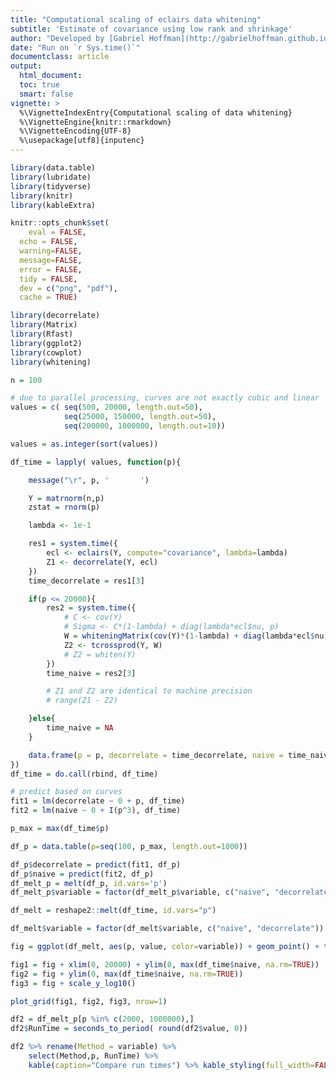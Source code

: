 ```yaml
---
title: "Computational scaling of eclairs data whitening"
subtitle: 'Estimate of covariance using low rank and shrinkage'
author: "Developed by [Gabriel Hoffman](http://gabrielhoffman.github.io/)"
date: "Run on `r Sys.time()`"
documentclass: article
output: 
  html_document:
  toc: true
  smart: false
vignette: >
  %\VignetteIndexEntry{Computational scaling of data whitening}
  %\VignetteEngine{knitr::rmarkdown}
  %\VignetteEncoding{UTF-8}
  %\usepackage[utf8]{inputenc}
---
```




<!--- 

cd /hpc/users/hoffmg01/build2/decorrelate/vignettes
ml git pandoc

R
system("git pull")

rmarkdown::render("computational_scaling.Rmd");

system('cp /hpc/users/hoffmg01/build2/decorrelate/vignettes/computational_scaling.html ~/www/software/decorrelate/')

https://hoffmg01.u.hpc.mssm.edu/software/decorrelate/computational_scaling.html

--->



```r
library(data.table)
library(lubridate)
library(tidyverse)
library(knitr)
library(kableExtra)

knitr::opts_chunk$set(
	eval = FALSE,
  echo = FALSE,
  warning=FALSE,
  message=FALSE,
  error = FALSE,
  tidy = FALSE,
  dev = c("png", "pdf"),
  cache = TRUE)
```


```r

library(decorrelate)
library(Matrix)
library(Rfast)
library(ggplot2)
library(cowplot)
library(whitening)

n = 100

# due to parallel processing, curves are not exactly cubic and linear
values = c(	seq(500, 20000, length.out=50), 
			seq(25000, 150000, length.out=50),
			seq(200000, 1000000, length.out=10))

values = as.integer(sort(values))

df_time = lapply( values, function(p){

	message("\r", p, '       ')

	Y = matrnorm(n,p)
	zstat = rnorm(p)

	lambda <- 1e-1

	res1 = system.time({
		ecl <- eclairs(Y, compute="covariance", lambda=lambda)
		Z1 <- decorrelate(Y, ecl)
	})
	time_decorrelate = res1[3]

	if(p <= 20000){
		res2 = system.time({
			# C <- cov(Y) 
			# Sigma <- C*(1-lambda) + diag(lambda*ecl$nu, p)
			W = whiteningMatrix(cov(Y)*(1-lambda) + diag(lambda*ecl$nu, p), method="ZCA")
			Z2 <- tcrossprod(Y, W)
			# Z2 = whiten(Y)
		})
		time_naive = res2[3]

		# Z1 and Z2 are identical to machine precision
		# range(Z1 - Z2)

	}else{
		time_naive = NA
	}

	data.frame(p = p, decorrelate = time_decorrelate, naive = time_naive)
})
df_time = do.call(rbind, df_time)
```

```r
# predict based on curves
fit1 = lm(decorrelate ~ 0 + p, df_time)
fit2 = lm(naive ~ 0 + I(p^3), df_time)

p_max = max(df_time$p)

df_p = data.table(p=seq(100, p_max, length.out=1000))

df_p$decorrelate = predict(fit1, df_p)
df_p$naive = predict(fit2, df_p)
df_melt_p = melt(df_p, id.vars='p')
df_melt_p$variable = factor(df_melt_p$variable, c("naive", "decorrelate"))

df_melt = reshape2::melt(df_time, id.vars="p")

df_melt$variable = factor(df_melt$variable, c("naive", "decorrelate"))
```


```r
fig = ggplot(df_melt, aes(p, value, color=variable)) + geom_point() + theme_bw(16) + theme(aspect.ratio=1, plot.title = element_text(hjust = 0.5), legend.position="bottom") + xlab("Number of features") + ylab("Time in seconds") + geom_line(data=df_melt_p, aes(p, value, color=variable)) + scale_color_manual(name="Method", values = c("red", "blue")) 

fig1 = fig + xlim(0, 20000) + ylim(0, max(df_time$naive, na.rm=TRUE))
fig2 = fig + ylim(0, max(df_time$naive, na.rm=TRUE))
fig3 = fig + scale_y_log10()

plot_grid(fig1, fig2, fig3, nrow=1)
```


<!-- Run time at r max(values) features: -->

```r
df2 = df_melt_p[p %in% c(2000, 1000000),]
df2$RunTime = seconds_to_period( round(df2$value, 0))

df2 %>% rename(Method = variable) %>% 
	select(Method,p, RunTime) %>% 
	kable(caption="Compare run times") %>% kable_styling(full_width=FALSE) 
```

<!-- 
This is a speed up of r format(max(df2$value) / min(df2$value), big.mark=',')

-->






























